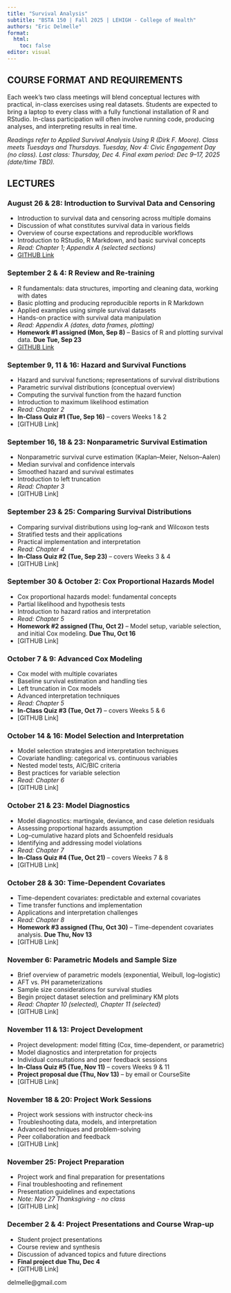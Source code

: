 ```yaml
---
title: "Survival Analysis"
subtitle: "BSTA 150 | Fall 2025 | LEHIGH - College of Health"
authors: "Eric Delmelle"
format: 
  html:
    toc: false
editor: visual
---
```


## COURSE FORMAT AND REQUIREMENTS

Each week's two class meetings will blend conceptual lectures with practical, in-class exercises using real datasets. Students are expected to bring a laptop to every class with a fully functional installation of R and RStudio. In-class participation will often involve running code, producing analyses, and interpreting results in real time.

*Readings refer to Applied Survival Analysis Using R (Dirk F. Moore). Class meets Tuesdays and Thursdays. Tuesday, Nov 4: Civic Engagement Day (no class). Last class: Thursday, Dec 4. Final exam period: Dec 9–17, 2025 (date/time TBD).*

## LECTURES

### August 26 & 28: Introduction to Survival Data and Censoring

- Introduction to survival data and censoring across multiple domains
- Discussion of what constitutes survival data in various fields
- Overview of course expectations and reproducible workflows
- Introduction to RStudio, R Markdown, and basic survival concepts
- *Read: Chapter 1; Appendix A (selected sections)*
- [GITHUB Link](https://bsta-150.github.io/chapter1/)

### September 2 & 4: R Review and Re-training

- R fundamentals: data structures, importing and cleaning data, working with dates
- Basic plotting and producing reproducible reports in R Markdown
- Applied examples using simple survival datasets
- Hands-on practice with survival data manipulation
- *Read: Appendix A (dates, data frames, plotting)*
- **Homework #1 assigned (Mon, Sep 8)** – Basics of R and plotting survival data. **Due Tue, Sep 23**
- [GITHUB Link](https://bsta-150.github.io/basicsOfR/)

### September 9, 11 & 16: Hazard and Survival Functions

- Hazard and survival functions; representations of survival distributions
- Parametric survival distributions (conceptual overview)
- Computing the survival function from the hazard function
- Introduction to maximum likelihood estimation
- *Read: Chapter 2*
- **In-Class Quiz #1 (Tue, Sep 16)** – covers Weeks 1 & 2
- [GITHUB Link]

### September 16, 18 & 23: Nonparametric Survival Estimation

- Nonparametric survival curve estimation (Kaplan–Meier, Nelson–Aalen)
- Median survival and confidence intervals
- Smoothed hazard and survival estimates
- Introduction to left truncation
- *Read: Chapter 3*
- [GITHUB Link]

### September 23 & 25: Comparing Survival Distributions

- Comparing survival distributions using log–rank and Wilcoxon tests
- Stratified tests and their applications
- Practical implementation and interpretation
- *Read: Chapter 4*
- **In-Class Quiz #2 (Tue, Sep 23)** – covers Weeks 3 & 4
- [GITHUB Link]

### September 30 & October 2: Cox Proportional Hazards Model

- Cox proportional hazards model: fundamental concepts
- Partial likelihood and hypothesis tests
- Introduction to hazard ratios and interpretation
- *Read: Chapter 5*
- **Homework #2 assigned (Thu, Oct 2)** – Model setup, variable selection, and initial Cox modeling. **Due Thu, Oct 16**
- [GITHUB Link]

### October 7 & 9: Advanced Cox Modeling

- Cox model with multiple covariates
- Baseline survival estimation and handling ties
- Left truncation in Cox models
- Advanced interpretation techniques
- *Read: Chapter 5*
- **In-Class Quiz #3 (Tue, Oct 7)** – covers Weeks 5 & 6
- [GITHUB Link]

### October 14 & 16: Model Selection and Interpretation

- Model selection strategies and interpretation techniques
- Covariate handling: categorical vs. continuous variables
- Nested model tests, AIC/BIC criteria
- Best practices for variable selection
- *Read: Chapter 6*
- [GITHUB Link]

### October 21 & 23: Model Diagnostics

- Model diagnostics: martingale, deviance, and case deletion residuals
- Assessing proportional hazards assumption
- Log–cumulative hazard plots and Schoenfeld residuals
- Identifying and addressing model violations
- *Read: Chapter 7*
- **In-Class Quiz #4 (Tue, Oct 21)** – covers Weeks 7 & 8
- [GITHUB Link]

### October 28 & 30: Time-Dependent Covariates

- Time-dependent covariates: predictable and external covariates
- Time transfer functions and implementation
- Applications and interpretation challenges
- *Read: Chapter 8*
- **Homework #3 assigned (Thu, Oct 30)** – Time-dependent covariates analysis. **Due Thu, Nov 13**
- [GITHUB Link]

### November 6: Parametric Models and Sample Size

- Brief overview of parametric models (exponential, Weibull, log–logistic)
- AFT vs. PH parameterizations
- Sample size considerations for survival studies
- Begin project dataset selection and preliminary KM plots
- *Read: Chapter 10 (selected), Chapter 11 (selected)*
- [GITHUB Link]

### November 11 & 13: Project Development

- Project development: model fitting (Cox, time-dependent, or parametric)
- Model diagnostics and interpretation for projects
- Individual consultations and peer feedback sessions
- **In-Class Quiz #5 (Tue, Nov 11)** – covers Weeks 9 & 11
- **Project proposal due (Thu, Nov 13)** – by email or CourseSite
- [GITHUB Link]

### November 18 & 20: Project Work Sessions

- Project work sessions with instructor check-ins
- Troubleshooting data, models, and interpretation
- Advanced techniques and problem-solving
- Peer collaboration and feedback
- [GITHUB Link]

### November 25: Project Preparation

- Project work and final preparation for presentations
- Final troubleshooting and refinement
- Presentation guidelines and expectations
- *Note: Nov 27 Thanksgiving - no class*
- [GITHUB Link]

### December 2 & 4: Project Presentations and Course Wrap-up

- Student project presentations
- Course review and synthesis
- Discussion of advanced topics and future directions
- **Final project due Thu, Dec 4**
- [GITHUB Link]

delmelle@gmail.com